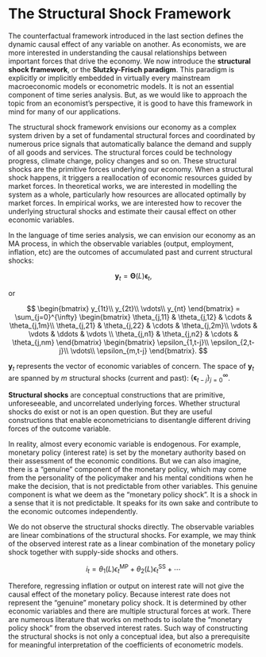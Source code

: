 # The Structural Shock Framework {#sec-ssf}

The counterfactual framework introduced in the last section defines the
dynamic causal effect of any variable on another. As economists, we are
more interested in understanding the causal relationships between
important forces that drive the economy. We now introduce the
**structural shock framework**, or the **Slutzky-Frisch paradigm**. This
paradigm is explicitly or implicitly embedded in virtually every
mainstream macroeconomic models or econometric models. It is not an
essential component of time series analysis. But, as we would like to
approach the topic from an economist's perspective, it is good to have
this framework in mind for many of our applications.

The structural shock framework envisions our economy as a complex system
driven by a set of fundamental structural forces and coordinated by
numerous price signals that automatically balance the demand and supply
of all goods and services. The structural forces could be technology
progress, climate change, policy changes and so on. These structural
shocks are the primitive forces underlying our economy. When a
structural shock happens, it triggers a reallocation of economic
resources guided by market forces. In theoretical works, we are
interested in modelling the system as a whole, particularly how
resources are allocated optimally by market forces. In empirical works,
we are interested how to recover the underlying structural shocks and
estimate their causal effect on other economic variables.

In the language of time series analysis, we can envision our economy as
an MA process, in which the observable variables (output, employment,
inflation, etc) are the outcomes of accumulated past and current
structural shocks:

$$
\boldsymbol y_t = \boldsymbol\Theta(L) \boldsymbol\epsilon_t,
$$

or

$$
\begin{bmatrix}
y_{1t}\\ y_{2t}\\ \vdots\\ y_{nt}
\end{bmatrix} = 
\sum_{j=0}^{\infty}
\begin{bmatrix}
\theta_{j,11} & \theta_{j,12} & \cdots & \theta_{j,1m}\\
\theta_{j,21} & \theta_{j,22} & \cdots & \theta_{j,2m}\\
\vdots & \vdots & \ddots & \vdots \\
\theta_{j,n1} & \theta_{j,n2} & \cdots & \theta_{j,nm}
\end{bmatrix}
\begin{bmatrix}
\epsilon_{1,t-j}\\ \epsilon_{2,t-j}\\ \vdots\\ \epsilon_{m,t-j}
\end{bmatrix}.
$$

$\boldsymbol y_t$ represents the vector of economic variables of
concern. The space of $\boldsymbol y_t$ are spanned by $m$ structural
shocks (current and past):
$\{\boldsymbol \epsilon_{t-j}\}_{j=0}^{\infty}$.

**Structural shocks** are conceptual constructions that are primitive,
unforeseeable, and uncorrelated underlying forces. Whether structural
shocks do exist or not is an open question. But they are useful
constructions that enable econometricians to disentangle different
driving forces of the outcome variable.

In reality, almost every economic variable is endogenous. For example,
monetary policy (interest rate) is set by the monetary authority based
on their assessment of the economic conditions. But we can also imagine,
there is a "genuine" component of the monetary policy, which may come
from the personality of the policymaker and his mental conditions when
he make the decision, that is not predictable from other variables. This
genuine component is what we deem as the "monetary policy shock". It is
a shock in a sense that it is not predictable. It speaks for its own
sake and contribute to the economic outcomes independently.

We do not observe the structural shocks directly. The observable
variables are linear combinations of the structural shocks. For example,
we may think of the observed interest rate as a linear combination of
the monetary policy shock together with supply-side shocks and others.

$$
i_t = \theta_{1}(L)\epsilon_{t}^{\text{MP}} + \theta_{2}(L)\epsilon_{t}^{\text{SS}} + \cdots
$$

Therefore, regressing inflation or output on interest rate will not give
the causal effect of the monetary policy. Because interest rate does not
represent the "genuine" monetary policy shock. It is determined by other
economic variables and there are multiple structural forces at work.
There are numerous literature that works on methods to isolate the
"monetary policy shock" from the observed interest rates. Such way of
constructing the structural shocks is not only a conceptual idea, but
also a prerequisite for meaningful interpretation of the coefficients of
econometric models.
